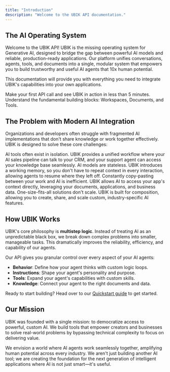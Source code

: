 ```yaml
---
title: "Introduction"
description: "Welcome to the UBIK API documentation."
---
```


## The AI Operating System

Welcome to the UBIK API! UBIK is the missing operating system for Generative AI, designed to bridge the gap between powerful AI models and reliable, production-ready applications. Our platform unifies conversations, agents, tools, and documents into a single, modular system that empowers you to build trustworthy and useful AI agents that 10x human potential.

This documentation will provide you with everything you need to integrate UBIK's capabilities into your own applications.

<CardGroup cols={2}>
  <Card
    title="Quickstart"
    icon="rocket"
    href="/en/quickstart"
  >
    Make your first API call and see UBIK in action in less than 5 minutes.
  </Card>
  <Card
    title="Core Concepts"
    icon="book-open"
    href="/en/development"
  >
    Understand the fundamental building blocks: Workspaces, Documents, and Tools.
  </Card>
</CardGroup>

## The Problem with Modern AI Integration

Organizations and developers often struggle with fragmented AI implementations that don't share knowledge or work together effectively. UBIK is designed to solve these core challenges:

<CardGroup cols={2}>
  <Card title="Siloed Tools" icon="lock">
    AI tools often exist in isolation. UBIK provides a unified workflow where your AI sales pipeline can talk to your CRM, and your support agent can access your knowledge base seamlessly.
  </Card>
  <Card title="Prompting Fatigue" icon="rotate-ccw">
    AI models are stateless. UBIK introduces a working memory, so you don't have to repeat context in every interaction, allowing agents to resume where they left off.
  </Card>
  <Card title="Limited Context" icon="file-x">
    Constantly copy-pasting between your work and AI is inefficient. UBIK allows AI to access your app's context directly, leveraging your documents, applications, and business data.
  </Card>
  <Card title="No Modularity" icon="puzzle">
    One-size-fits-all solutions don't scale. UBIK is built for composition, allowing you to create, share, and scale custom, industry-specific AI features.
  </Card>
</CardGroup>

## How UBIK Works

UBIK's core philosophy is **multistep logic**. Instead of treating AI as an unpredictable black box, we break down complex problems into smaller, manageable tasks. This dramatically improves the reliability, efficiency, and capability of our agents.

Our API gives you granular control over every aspect of your AI agents:
-   **Behavior**: Define how your agent thinks with custom logic loops.
-   **Instructions**: Shape your agent's personality and purpose.
-   **Tools**: Expand your agent's capabilities with custom skills.
-   **Knowledge**: Connect your agent to the right documents and data.

Ready to start building? Head over to our [Quickstart guide](/en/quickstart) to get started.

## Our Mission

UBIK was founded with a single mission: to democratize access to powerful, custom AI. We build tools that empower creators and businesses to solve real-world problems by bypassing technical complexity to focus on delivering value.

We envision a world where AI agents work seamlessly together, amplifying human potential across every industry. We aren't just building another AI tool; we are creating the foundation for the next generation of intelligent applications where AI is not just smart—it's useful.
